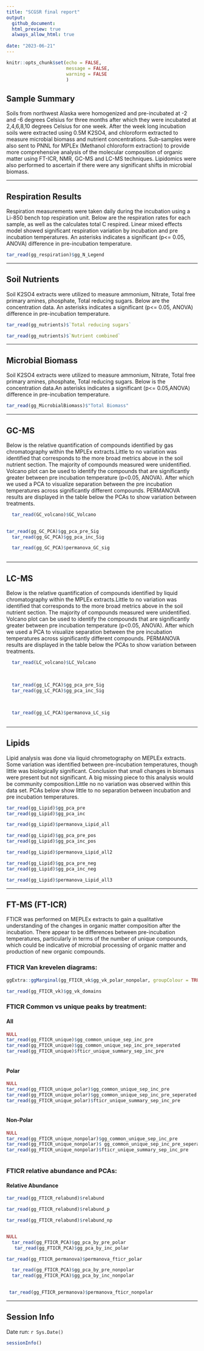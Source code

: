 ```yaml
---
title: "SCGSR final report"
output: 
  github_document:
  html_preview: true
  always_allow_html: true
          
date: "2023-06-21"
---
```


```r
knitr::opts_chunk$set(echo = FALSE,
                      message = FALSE,
                      warning = FALSE
                      )
```

## Sample Summary


Soils from northwest Alaska were homogenized and pre-incubated at -2 and -6 degrees Celsius for three months after which they were incubated at 2,4,6,8,10 degrees Celsius for one week. After the week long incubation soils were extracted using 0.5M K2SO4, and chloroform extracted to measure microbial biomass and nutrient concentrations. Sub-samples were also sent to PNNL for MPLEx (Methanol chloroform extraction) to provide more comprehensive analysis of the molecular composition of organic matter using FT-ICR, NMR, GC-MS and LC-MS techniques. Lipidomics were also performed to ascertain if there were any significant shifts in microbial biomass.



---

## Respiration Results


Respiration measurements were taken daily during the incubation using a Li-850 bench top respiration unit. Below are the respiration rates for each sample, as well as the calculates total C respired.  Linear mixed effects model showed significant respiration variation by incubation and pre incubation temperatures. An asterisks indicates a significant (p<= 0.05, ANOVA) difference in pre-incubation temperature. 

```r
tar_read(gg_respiration)$gg_N_Legend
```




---

## Soil Nutrients

Soil K2SO4 extracts were utilized to measure ammonium, Nitrate, Total free primary amines, phosphate, Total reducing sugars. Below are the concentration data. An asterisks indicates a significant (p<= 0.05, ANOVA) difference in pre-incubation temperature. 

```r
tar_read(gg_nutrients)$`Total reducing sugars`
```
```r
tar_read(gg_nutrients)$`Nutrient combined`
```



---

## Microbial Biomass


Soil K2SO4 extracts were utilized to measure ammonium, Nitrate, Total free primary amines, phosphate, Total reducing sugars. Below is the concentration data.An asterisks indicates a significant (p<= 0.05,ANOVA) difference in pre-incubation temperature.

```r
tar_read(gg_MicrobialBiomass)$"Total Biomass"
```



---

## GC-MS


  
  Below is the relative quantification of compounds identified by gas chromatography within the MPLEx extracts.Little to no variation was identified that corresponds to the more broad metrics above in the soil nutrient section. The majority of compounds measured were unidentified.  Volcano plot can be used to identify the compounds that are significantly greater between pre incubation temperature (p<0.05, ANOVA). After which we used a PCA to visualize separation between the pre incubation temperatures across significantly different compounds. PERMANOVA results are displayed in the table below the PCAs to show variation between treatments. 
  

```r

  tar_read(GC_volcano)$GC_Volcano
 
```

```r
tar_read(gg_GC_PCA)$gg_pca_pre_Sig
  tar_read(gg_GC_PCA)$gg_pca_inc_Sig
```

```r
  tar_read(gg_GC_PCA)$permanova_GC_sig
 
```




---

## LC-MS


  
   Below is the relative quantification of compounds identified by liquid chromatography within the MPLEx extracts.Little to no variation was identified that corresponds to the more broad metrics above in the soil nutrient section. The majority of compounds measured were unidentified.  Volcano plot can be used to identify the compounds that are significantly greater between pre incubation temperature (p<0.05, ANOVA). After which we used a PCA to visualize separation between the pre incubation temperatures across significantly different compounds. PERMANOVA results are displayed in the table below the PCAs to show variation between treatments. 
   
```r
  
  tar_read(LC_volcano)$LC_Volcano
  
  
```
   
   
```r
  tar_read(gg_LC_PCA)$gg_pca_pre_Sig
  tar_read(gg_LC_PCA)$gg_pca_inc_Sig
  
  
```
```r
  tar_read(gg_LC_PCA)$permanova_LC_sig
 
```




---

## Lipids

  
 Lipid analysis was done via liquid chrometography on MEPLEx extracts. Some variation was identified between pre-incubation temperatures, though little was biologically significant. Conclusion that small changes in biomass were present but not significant. A big missing piece to this analysis would be community composition.Little no no variation was observed within this data set. PCAs below show little to no separation between incubation and pre incubation temperatures. 
 

```r

tar_read(gg_Lipid)$gg_pca_pre
tar_read(gg_Lipid)$gg_pca_inc

```
```r

tar_read(gg_Lipid)$permanova_Lipid_all

```
```r

tar_read(gg_Lipid)$gg_pca_pre_pos
tar_read(gg_Lipid)$gg_pca_inc_pos

```
```r

tar_read(gg_Lipid)$permanova_Lipid_all2

```
```r


tar_read(gg_Lipid)$gg_pca_pre_neg
tar_read(gg_Lipid)$gg_pca_inc_neg

```
```r
tar_read(gg_Lipid)$permanova_Lipid_all3

```




---

## FT-MS (FT-ICR)



FTICR was performed on MEPLEx extracts to gain a qualitative understanding of the changes in organic matter composition after the incubation. There appear to be differences between pre-incubation temperatures, particularly in terms of the number of unique compounds, which could be indicative of microbial processing of organic matter and production of new organic compounds. 

### FTICR  Van krevelen diagrams:

  
```r
ggExtra::ggMarginal(gg_FTICR_vk$gg_vk_polar_nonpolar, groupColour = TRUE, groupFill = TRUE, alpha = 0.1)

```

```r
tar_read(gg_FTICR_vk)$gg_vk_domains

```


### FTICR  Common vs unique peaks by treatment:



#### All


```r
NULL
tar_read(gg_FTICR_unique)$gg_common_unique_sep_inc_pre
tar_read(gg_FTICR_unique)$gg_common_unique_sep_inc_pre_seperated
tar_read(gg_FTICR_unique)$fticr_unique_summary_sep_inc_pre
  
```




#### Polar



```r
NULL
tar_read(gg_FTICR_unique_polar)$gg_common_unique_sep_inc_pre
tar_read(gg_FTICR_unique_polar)$gg_common_unique_sep_inc_pre_seperated
tar_read(gg_FTICR_unique_polar)$fticr_unique_summary_sep_inc_pre
  


```



#### Non-Polar



```r

NULL
tar_read(gg_FTICR_unique_nonpolar)$gg_common_unique_sep_inc_pre
tar_read(gg_FTICR_unique_nonpolar)$ gg_common_unique_sep_inc_pre_seperated 
tar_read(gg_FTICR_unique_nonpolar)$fticr_unique_summary_sep_inc_pre



```



### FTICR  relative abundance and PCAs:

  
#### Relative Abundance


```r

tar_read(gg_FTICR_relabund)$relabund

tar_read(gg_FTICR_relabund)$relabund_p

tar_read(gg_FTICR_relabund)$relabund_np
```

```r
```

```r
NULL
  tar_read(gg_FTICR_PCA)$gg_pca_by_pre_polar
   tar_read(gg_FTICR_PCA)$gg_pca_by_inc_polar
```

```r
tar_read(gg_FTICR_permanova)$permanova_fticr_polar
```

```r
  tar_read(gg_FTICR_PCA)$gg_pca_by_pre_nonpolar
  tar_read(gg_FTICR_PCA)$gg_pca_by_inc_nonpolar
  
```

```r
 tar_read(gg_FTICR_permanova)$permanova_fticr_nonpolar
```



---

## Session Info 



Date run: `r Sys.Date()`

```r
sessionInfo()
```
